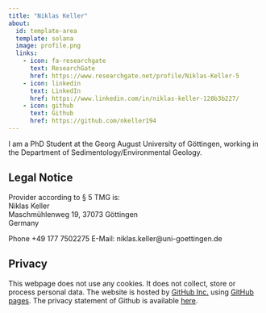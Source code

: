 ```yaml
---
title: "Niklas Keller"
about:
  id: template-area
  template: solana
  image: profile.png
  links:
    - icon: fa-researchgate
      text: ResearchGate
      href: https://www.researchgate.net/profile/Niklas-Keller-5
    - icon: linkedin
      text: LinkedIn
      href: https://www.linkedin.com/in/niklas-keller-128b3b227/
    - icon: github
      text: Github
      href: https://github.com/nkeller194
---
```



:::{#template-area}

I am a PhD Student at the Georg August University of Göttingen, working in the Department of Sedimentology/Environmental Geology.

:::

## Legal Notice

Provider according to § 5 TMG is:  
Niklas Keller  
Maschmühlenweg 19,
37073 Göttingen  
Germany  

Phone +49 177 7502275 
E-Mail: niklas.keller@uni-goettingen.de

## Privacy

This webpage does not use any cookies. It does not collect, store or process personal data. The website is hosted by [GitHub Inc.](https://github.com/){target="_blank"} using [GitHub pages](https://docs.github.com/en/pages/getting-started-with-github-pages/about-github-pages){target="_blank"}. The privacy statement of Github is available [here](https://docs.github.com/en/site-policy/privacy-policies/github-privacy-statement){target="_blank"}. 
